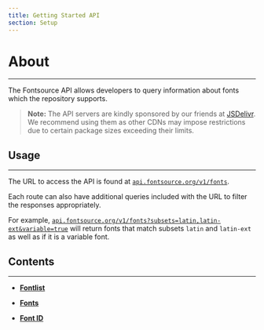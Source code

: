 ```yaml
---
title: Getting Started API
section: Setup
---
```


# About

---

The Fontsource API allows developers to query information about fonts which the repository supports.

> **Note:** The API servers are kindly sponsored by our friends at [JSDelivr](https://www.jsdelivr.com/). We recommend using them as other CDNs may impose restrictions due to certain package sizes exceeding their limits.

## Usage

---

The URL to access the API is found at [`api.fontsource.org/v1/fonts`](https://api.fontsource.org/v1/fonts).

Each route can also have additional queries included with the URL to filter the responses appropriately.

For example, [`api.fontsource.org/v1/fonts?subsets=latin,latin-ext&variable=true`](https://api.fontsource.org/v1/fonts?subsets=latin,latin-ext&variable=true) will return fonts that match subsets `latin` and `latin-ext` as well as if it is a variable font.

## Contents

---

- **[Fontlist](/docs/api/fontlist)**

- **[Fonts](/docs/api/fonts)**

- **[Font ID](/docs/api/font-id)**
